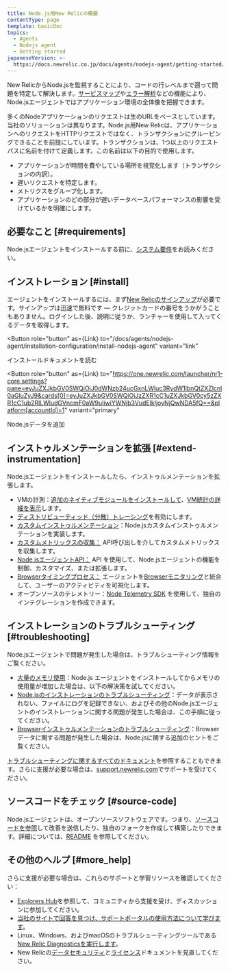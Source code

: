 ```yaml
---
title: Node.js用New Relicの概要
contentType: page
template: basicDoc
topics:
  - Agents
  - Nodejs agent
  - Getting started
japaneseVersion: >-
  https://docs.newrelic.co.jp/docs/agents/nodejs-agent/getting-started/introduction-new-relic-nodejs
---
```



New RelicからNode.jsを監視することにより、コードの行レベルまで遡って問題を特定して解決します。[サービスマップ](/docs/data-analysis/service-maps/get-started/introduction-service-maps)や[エラー解析](/docs/apm/applications-menu/error-analytics/error-analytics-explore-events-behind-errors)などの機能により、Node.jsエージェントではアプリケーション環境の全体像を把握できます。

多くのNodeアプリケーションのリクエストは生のURLをベースとしています。当社のソリューションは異なります。Node.js用New Relicは、アプリケーションへのリクエストをHTTPリクエストではなく、トランザクションにグルーピングできることを前提にしています。トランザクションは、1つ以上のリクエストパスに名前を付けて定義します。この名前は以下の目的で使用します。

* アプリケーションが時間を費やしている場所を視覚化します（トランザクションの内訳）。
* 遅いリクエストを特定します。
* メトリクスをグループ化します。
* アプリケーションのどの部分が遅いデータベースパフォーマンスの影響を受けているかを明確にします。

## 必要なこと [#requirements]

Node.jsエージェントをインストールする前に、[システム要件](/docs/agents/nodejs-agent/getting-started/compatibility-requirements-nodejs-agent)をお読みください。

## インストレーション [#install]

エージェントをインストールするには、まず[New Relicのサインアップ](https://newrelic.com/signup)が必要です。サインアップは迅速で無料です — クレジットカードの番号をうかがうこともありません。ログインした後、説明に従うか、ランチャーを使用して入ってくるデータを取得します。

<Button
  role="button"
  as={Link}
  to="/docs/agents/nodejs-agent/installation-configuration/install-nodejs-agent"
  variant="link"
>
  インストールドキュメントを読む
</Button>

<Button
  role="button"
  as={Link}
  to="https://one.newrelic.com/launcher/nr1-core.settings?pane=eyJuZXJkbGV0SWQiOiJ0dWNzb24ucGxnLWluc3RydW1lbnQtZXZlcnl0aGluZyJ9&cards[0]=eyJuZXJkbGV0SWQiOiJzZXR1cC1uZXJkbGV0cy5zZXR1cC1ub2RlLWludGVncmF0aW9uIiwiYWNjb3VudElkIjoyNjQwNDA5fQ==&platform[accountId]=1"
  variant="primary"
>
  Node.jsデータを追加
</Button>

## インストゥルメンテーションを拡張 [#extend-instrumentation]

Node.jsエージェントをインストールしたら、インストゥルメンテーションを拡張します。

* VMの計測：[追加のネイティブモジュールをインストールして](/docs/agents/nodejs-agent/supported-features/node-vm-measurements)、[VM統計の詳細を表示](/docs/agents/nodejs-agent/supported-features/node-vms-statistics-page)します。
* [ディストリビューティッド（分散）トレーシング](/docs/apm/distributed-tracing/getting-started/introduction-distributed-tracing)を有効にします。
* [カスタムインストゥルメンテーション](/docs/agents/nodejs-agent/supported-features/nodejs-custom-instrumentation)：Node.jsカスタムインストゥルメンテーションを実装します。
* [カスタムメトリックスの収集：](https://docs.newrelic.co.jp/docs/agents/nodejs-agent/supported-features/nodejs-custom-metrics) API呼び出しを介してカスタムメトリックスを収集します。
* [Node.jsエージェントAPI：](/docs/agents/nodejs-agent/supported-features/nodejs-agent-api) API を使用して、Node.jsエージェントの機能を制御、カスタマイズ、または拡張します。
* [Browserタイミングプロセス：](/docs/agents/nodejs-agent/supported-features/page-load-timing-nodejs) エージェントを[Browserモニタリング](/docs/browser/new-relic-browser/getting-started/new-relic-browser)と統合して、ユーザーのアクティビティを可視化します。
* オープンソースのテレメトリー：[Node Telemetry SDK](/docs/data-ingest-apis/get-data-new-relic/new-relic-sdks/telemetry-sdks-send-custom-telemetry-data-new-relic) を使用して、独自のインテグレーションを作成できます。

## インストレーションのトラブルシューティング [#troubleshooting]

Node.jsエージェントで問題が発生した場合は、トラブルシューティング情報をご覧ください。

* [大量のメモリ使用](/docs/agents/nodejs-agent/troubleshooting/troubleshooting-large-memory-usage-nodejs)：Node.js エージェントをインストールしてからメモリの使用量が増加した場合は、以下の解決策を試してください。
* [Node.jsのインストレーションのトラブルシューティング](/docs/agents/nodejs-agent/troubleshooting/troubleshooting-your-nodejs-installation)：データが表示されない、ファイルにログを記録できない、およびその他のNode.jsエージェントのインストレーションに関する問題が発生した場合は、この手順に従ってください。
* [Browserインストゥルメンテーションのトラブルシューティング](/docs/agents/nodejs-agent/troubleshooting/troubleshooting-page-load-timing-nodejs)：Browserデータに関する問題が発生した場合は、Node.jsに関する追加のヒントをご覧ください。

[トラブルシューティングに関するすべてのドキュメント](/docs/agents/net-agent/troubleshooting)を参照することもできます。さらに支援が必要な場合は、[support.newrelic.com](https://support.newrelic.com)でサポートを受けてください。

## ソースコードをチェック [#source-code]

Node.jsエージェントは、オープンソースソフトウェアです。つまり、[ソースコードを参照](https://github.com/newrelic/node-newrelic "新しいウィンドウにリンクが開きます。")して改善を送信したり、独自のフォークを作成して構築したりできます。詳細については、[README](https://github.com/newrelic/node-newrelic/blob/main/README.md "新しいウィンドウにリンクが開きます。") を参照してください。

## その他のヘルプ [#more_help]

さらに支援が必要な場合は、これらのサポートと学習リソースを確認してください：

* [Explorers Hub](https://discuss.newrelic.com/)を参照して、コミュニティから支援を受け、ディスカッションに参加してください。
* [当社のサイトで回答を見つけ、サポートポータルの使用方法について学びます](/docs/using-new-relic/welcome-new-relic/get-started/find-help-use-support-portal)。
* Linux、Windows、およびmacOSのトラブルシューティングツールである[New Relic Diagnosticsを実行します](/docs/using-new-relic/cross-product-functions/troubleshooting/new-relic-diagnostics)。
* New Relicの[データセキュリティ](/docs/security)と[ライセンス](/docs/licenses)ドキュメントを見直してください。
